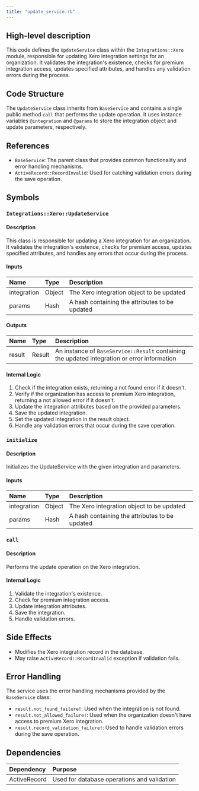 ```yaml
---
title: "update_service.rb"
---
```


## High-level description
This code defines the `UpdateService` class within the `Integrations::Xero` module, responsible for updating Xero integration settings for an organization. It validates the integration's existence, checks for premium integration access, updates specified attributes, and handles any validation errors during the process.

## Code Structure
The `UpdateService` class inherits from `BaseService` and contains a single public method `call` that performs the update operation. It uses instance variables `@integration` and `@params` to store the integration object and update parameters, respectively.

## References
- `BaseService`: The parent class that provides common functionality and error handling mechanisms.
- `ActiveRecord::RecordInvalid`: Used for catching validation errors during the save operation.

## Symbols

### `Integrations::Xero::UpdateService`
#### Description
This class is responsible for updating a Xero integration for an organization. It validates the integration's existence, checks for premium access, updates specified attributes, and handles any errors that occur during the process.

#### Inputs
| Name | Type | Description |
|:-----|:-----|:------------|
| integration | Object | The Xero integration object to be updated |
| params | Hash | A hash containing the attributes to be updated |

#### Outputs
| Name | Type | Description |
|:-----|:-----|:------------|
| result | Result | An instance of `BaseService::Result` containing the updated integration or error information |

#### Internal Logic
1. Check if the integration exists, returning a not found error if it doesn't.
2. Verify if the organization has access to premium Xero integration, returning a not allowed error if it doesn't.
3. Update the integration attributes based on the provided parameters.
4. Save the updated integration.
5. Set the updated integration in the result object.
6. Handle any validation errors that occur during the save operation.

### `initialize`
#### Description
Initializes the UpdateService with the given integration and parameters.

#### Inputs
| Name | Type | Description |
|:-----|:-----|:------------|
| integration | Object | The Xero integration object to be updated |
| params | Hash | A hash containing the attributes to be updated |

### `call`
#### Description
Performs the update operation on the Xero integration.

#### Internal Logic
1. Validate the integration's existence.
2. Check for premium integration access.
3. Update integration attributes.
4. Save the integration.
5. Handle validation errors.

## Side Effects
- Modifies the Xero integration record in the database.
- May raise `ActiveRecord::RecordInvalid` exception if validation fails.

## Error Handling
The service uses the error handling mechanisms provided by the `BaseService` class:
- `result.not_found_failure!`: Used when the integration is not found.
- `result.not_allowed_failure!`: Used when the organization doesn't have access to premium Xero integration.
- `result.record_validation_failure!`: Used to handle validation errors during the save operation.

## Dependencies
| Dependency | Purpose |
|:-----------|:--------|
| ActiveRecord | Used for database operations and validation |
